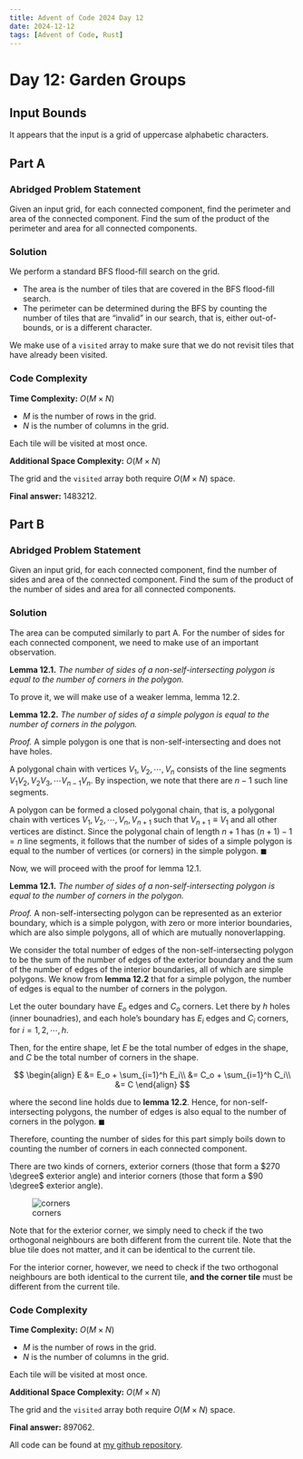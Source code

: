 ---
title: Advent of Code 2024 Day 12
date: 2024-12-12
tags: [Advent of Code, Rust]
---

<script src="https://cdnjs.cloudflare.com/ajax/libs/highlight.js/11.11.1/highlight.min.js"></script>
<script src="blog-post-scripts.js"></script>
<script type="text/javascript">hljs.highlightAll();</script>

# Day 12: Garden Groups

## Input Bounds

It appears that the input is a grid of uppercase alphabetic characters.

## Part A

### Abridged Problem Statement

Given an input grid, for each connected component, find the perimeter and area of the connected component. Find the sum of the product of the perimeter and area for all connected components.

### Solution

We perform a standard BFS flood-fill search on the grid. 

* The area is the number of tiles that are covered in the BFS flood-fill search.
* The perimeter can be determined during the BFS by counting the number of tiles that are "invalid" in our search, that is, either out-of-bounds, or is a different character.

We make use of a `visited` array to make sure that we do not revisit tiles that have already been visited.

### Code Complexity

**Time Complexity:** $O(M \times N)$

* $M$ is the number of rows in the grid.
* $N$ is the number of columns in the grid.

Each tile will be visited at most once.

**Additional Space Complexity:** $O(M \times N)$

The grid and the `visited` array both require $O(M \times N)$ space.

**Final answer:** 1483212.

## Part B

### Abridged Problem Statement

Given an input grid, for each connected component, find the number of sides and area of the connected component. Find the sum of the product of the number of sides and area for all connected components.

### Solution

The area can be computed similarly to part A. For the number of sides for each connected component, we need to make use of an important observation.

**Lemma 12.1.** *The number of sides of a non-self-intersecting polygon is equal to the number of corners in the polygon.*

To prove it, we will make use of a weaker lemma, lemma 12.2.

**Lemma 12.2.** *The number of sides of a simple polygon is equal to the number of corners in the polygon.*

*Proof.* A simple polygon is one that is non-self-intersecting and does not have holes.

A polygonal chain with vertices $V_1, V_2, \cdots, V_n$ consists of the line segments $V_1V_2, V_2V_3, \cdots V_{n-1}V_n$. By inspection, we note that there are $n-1$ such line segments.

A polygon can be formed a closed polygonal chain, that is, a polygonal chain with vertices $V_1, V_2, \cdots, V_n, V_{n+1}$ such that $V_{n+1} \equiv V_1$ and all other vertices are distinct. Since the polygonal chain of length $n+1$ has $(n+1) - 1 = n$ line segments, it follows that the number of sides of a simple polygon is equal to the number of vertices (or corners) in the simple polygon. $\blacksquare$

Now, we will proceed with the proof for lemma 12.1.

**Lemma 12.1.** *The number of sides of a non-self-intersecting polygon is equal to the number of corners in the polygon.*

*Proof.* A non-self-intersecting polygon can be represented as an exterior boundary, which is a simple polygon, with zero or more interior boundaries, which are also simple polygons, all of which are mutually nonoverlapping.

We consider the total number of edges of the non-self-intersecting polygon to be the sum of the number of edges of the exterior boundary and the sum of the number of edges of the interior boundaries, all of which are simple polygons. We know from **lemma 12.2** that for a simple polygon, the number of edges is equal to the number of corners in the polygon. 

Let the outer boundary have $E_o$ edges and $C_o$ corners. Let there by $h$ holes (inner bounadries), and each hole's boundary has $E_i$ edges and $C_i$ corners, for $i = 1, 2, \cdots, h$.

Then, for the entire shape, let $E$ be the total number of edges in the shape, and $C$ be the total number of corners in the shape.

$$
\begin{align}
  E &= E_o + \sum_{i=1}^h E_i\\
  &= C_o + \sum_{i=1}^h C_i\\
  &= C
\end{align}
$$

where the second line holds due to **lemma 12.2**. Hence, for non-self-intersecting polygons, the number of edges is also equal to the number of corners in the polygon. $\blacksquare$

Therefore, counting the number of sides for this part simply boils down to counting the number of corners in each connected component.

There are two kinds of corners, exterior corners (those that form a $270 \degree$ exterior angle) and interior corners (those that form a $90 \degree$ exterior angle).

![corners](corners.png)

Note that for the exterior corner, we simply need to check if the two orthogonal neighbours are both different from the current tile. Note that the blue tile does not matter, and it can be identical to the current tile.

For the interior corner, however, we need to check if the two orthogonal neighbours are both identical to the current tile, **and the corner tile** must be different from the current tile.

### Code Complexity

**Time Complexity:** $O(M \times N)$

* $M$ is the number of rows in the grid.
* $N$ is the number of columns in the grid.

Each tile will be visited at most once.

**Additional Space Complexity:** $O(M \times N)$

The grid and the `visited` array both require $O(M \times N)$ space.

**Final answer:** 897062.

All code can be found at [my github repository](https://github.com/dillionlim/advent-of-code-2024/tree/main).